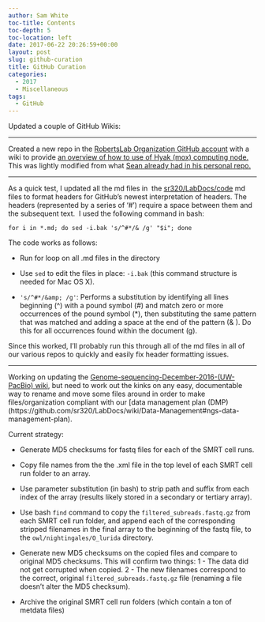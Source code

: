 ```yaml
---
author: Sam White
toc-title: Contents
toc-depth: 5
toc-location: left
date: 2017-06-22 20:26:59+00:00
layout: post
slug: github-curation
title: GitHub Curation
categories:
  - 2017
  - Miscellaneous
tags:
  - GitHub
---
```


Updated a couple of GitHub Wikis:





* * *





Created a new repo in the [RobertsLab Organization GitHub account](https://github.com/RobertsLab) with a wiki to provide [an overview of how to use of Hyak (mox) computing node.](https://github.com/RobertsLab/hyak_mox/wiki) This was lightly modified from what [Sean already had in his personal repo.](https://github.com/seanb80/seanb80.github.io/wiki)





* * *





As a quick test, I updated all the md files in  the [sr320/LabDocs/code](https://github.com/sr320/LabDocs/tree/master/code) md files to format headers for GitHub's newest interpretation of headers. The headers (represented by a series of '#') require a space between them and the subsequent text.  I used the following command in bash:


    
    for i in *.md; do sed -i.bak 's/^#*/& /g' "$i"; done



The code works as follows:





  * Run for loop on all .md files in the directory



  * Use `sed` to edit the files in place: `-i.bak` (this command structure is needed for Mac OS X).



  * `'s/^#*/&amp; /g'`: Performs a substitution by identifying all lines beginning (^) with a pound symbol (#) and match zero or more occurrences of the pound symbol (*), then substituting the same pattern that was matched and adding a space at the end of the pattern (& ). Do this for all occurrences found within the document (g).






Since this worked, I'll probably run this through all of the md files in all of our various repos to quickly and easily fix header formatting issues.





* * *





Working on updating the [Genome-sequencing-December-2016-(UW-PacBio) wiki](https://github.com/RobertsLab/project-olympia.oyster-genomic/wiki/Genome-sequencing-December-2016-(UW-PacBio)), but need to work out the kinks on any easy, documentable way to rename and move some files around in order to make files/organization compliant with our [data management plan (DMP)(https://github.com/sr320/LabDocs/wiki/Data-Management#ngs-data-management-plan).



Current strategy:





  * Generate MD5 checksums for fastq files for each of the SMRT cell runs.



  * Copy file names from the the .xml file in the top level of each SMRT cell run folder to an array.



  * Use parameter substitution (in bash) to strip path and suffix from each index of the array (results likely stored in a secondary or tertiary array).



  * Use bash `find` command to copy the `filtered_subreads.fastq.gz` from each SMRT cell run folder, and append each of the corresponding stripped filenames in the final array to the beginning of the fastq file, to the `owl/nightingales/O_lurida` directory.



  * Generate new MD5 checksums on the copied files and compare to original MD5 checksums. This will confirm two things: 1 - The data did not get corrupted when copied. 2 - The new filenames correspond to the correct, original `filtered_subreads.fastq.gz` file (renaming a file doesn't alter the MD5 checksum).



  * Archive the original SMRT cell run folders (which contain a ton of metdata files)



